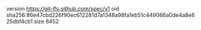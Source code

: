 version https://git-lfs.github.com/spec/v1
oid sha256:86e47cbd226f90ec612281d7a1348a98fa1eb51c449066a0de4a8e625dbf4cb1
size 8452
